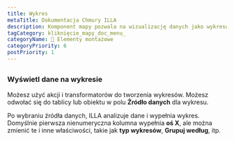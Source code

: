 ```yaml
---
title: Wykres
metaTitle: Dokumentacja Chmury ILLA
description: Komponent mapy pozwala na wizualizację danych jako wykresów i wykresów. Jest zbudowany przy użyciu Chart.js.
tagCategory: kliknięcie_mapy_doc_menu_
categoryName: 🧬 Elementy montażowe
categoryPriority: 6
postPriority: 1
---
```


## <Heading hidden>Wykres</Heading>

### Wyświetl dane na wykresie

Możesz użyć akcji i transformatorów do tworzenia wykresów. Możesz odwołać się do tablicy lub obiektu w polu **Źródło danych** dla wykresu. 

Po wybraniu źródła danych, ILLA analizuje dane i wypełnia wykres. Domyślnie pierwsza nienumeryczna kolumna wypełnia **oś X**, ale można zmienić te i inne właściwości, takie jak **typ wykresów**, **Grupuj według**, itp.

<img src='https://cdn.illacloud.com/official-website/img/docs/assemble/chart1.png' alt="" />

<img src='https://cdn.illacloud.com/official-website/img/docs/assemble/chart2.png' alt="" />
